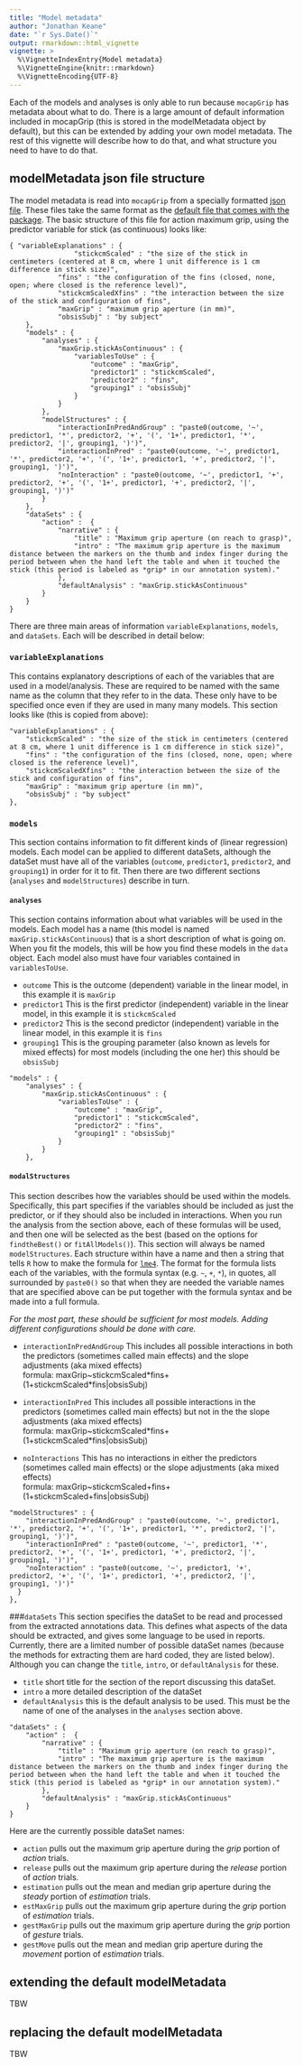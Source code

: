 ```yaml
---
title: "Model metadata"
author: "Jonathan Keane"
date: "`r Sys.Date()`"
output: rmarkdown::html_vignette
vignette: >
  %\VignetteIndexEntry{Model metadata}
  %\VignetteEngine{knitr::rmarkdown}
  %\VignetteEncoding{UTF-8}
---
```


Each of the models and analyses is only able to run because `mocapGrip` has metadata about what to do. There is a large amount of default information included in mocapGrip (this is stored in the modelMetadata object by default), but this can be extended by adding your own model metadata. The rest of this vignette will describe how to do that, and what structure you need to have to do that.

## modelMetadata json file structure

The model metadata is read into `mocapGrip` from a specially formatted [json file](http://blog.scottlowe.org/2013/11/08/a-non-programmers-introduction-to-json/). These files take the same format as the [default file that comes with the package](https://github.com/jonkeane/mocapGrip/blob/master/inst/modelMetadata.json). The basic structure of this file for action maximum grip, using the predictor variable for stick (as continuous) looks like:

```
{ "variableExplanations" : {
				"stickcmScaled" : "the size of the stick in centimeters (centered at 8 cm, where 1 unit difference is 1 cm difference in stick size)",
    		"fins" : "the configuration of the fins (closed, none, open; where closed is the reference level)",
    		"stickcmScaledXfins" : "the interaction between the size of the stick and configuration of fins",
    		"maxGrip" : "maximum grip aperture (in mm)",
    		"obsisSubj" : "by subject"
	},
	"models" : {
		"analyses" : {
			"maxGrip.stickAsContinuous" : {
				"variablesToUse" : {
					"outcome" : "maxGrip",
					"predictor1" : "stickcmScaled",
					"predictor2" : "fins",
					"grouping1" : "obsisSubj"
				}
			}
		},
		"modelStructures" : {
			"interactionInPredAndGroup" : "paste0(outcome, '~', predictor1, '*', predictor2, '+', '(', '1+', predictor1, '*', predictor2, '|', grouping1, ')')",
			"interactionInPred" : "paste0(outcome, '~', predictor1, '*', predictor2, '+', '(', '1+', predictor1, '+', predictor2, '|', grouping1, ')')",
			"noInteraction" : "paste0(outcome, '~', predictor1, '+', predictor2, '+', '(', '1+', predictor1, '+', predictor2, '|', grouping1, ')')"
		}
	},
	"dataSets" : {
		"action" :	{
			"narrative" : {
				"title" : "Maximum grip aperture (on reach to grasp)",
				"intro" : "The maximum grip aperture is the maximum distance between the markers on the thumb and index finger during the period between when the hand left the table and when it touched the stick (this period is labeled as *grip* in our annotation system)."
			},
			"defaultAnalysis" : "maxGrip.stickAsContinuous"
		}
	}
}
```


There are three main areas of information `variableExplanations`, `models`, and `dataSets`. Each will be described in detail below:

### `variableExplanations`
This contains explanatory descriptions of each of the variables that are used in a model/analysis. These are required to be named with the same name as the column that they refer to in the data. These only have to be specified once even if they are used in many many models. This section looks like (this is copied from above):

```
"variableExplanations" : {
	"stickcmScaled" : "the size of the stick in centimeters (centered at 8 cm, where 1 unit difference is 1 cm difference in stick size)",
	"fins" : "the configuration of the fins (closed, none, open; where closed is the reference level)",
	"stickcmScaledXfins" : "the interaction between the size of the stick and configuration of fins",
	"maxGrip" : "maximum grip aperture (in mm)",
	"obsisSubj" : "by subject"
},
```


### `models`
This section contains information to fit different kinds of (linear regression) models. Each model can be applied to different dataSets, although the dataSet must have all of the variables (`outcome`, `predictor1`, `predictor2`, and `grouping1`) in order for it to fit.  Then there are two different sections (`analyses` and `modelStructures`) describe in turn.

#### `analyses`
This section contains information about what variables will be used in the models. Each model has a name (this model is named `maxGrip.stickAsContinuous`) that is a short description of what is going on. When you fit the models, this will be how you find these models in the `data` object. Each model also must have four variables contained in `variablesToUse`.

* `outcome`  This is the outcome (dependent) variable in the linear model, in this example it is `maxGrip`
* `predictor1` This is the first predictor (independent) variable in the linear model, in this example it is `stickcmScaled`
* `predictor2` This is the second predictor (independent) variable in the linear model, in this example it is `fins`
* `grouping1` This is the grouping parameter (also known as levels for mixed effects) for most models (including the one her) this should be `obsisSubj`

```
"models" : {
	"analyses" : {
		"maxGrip.stickAsContinuous" : {
			"variablesToUse" : {
				"outcome" : "maxGrip",
				"predictor1" : "stickcmScaled",
				"predictor2" : "fins",
				"grouping1" : "obsisSubj"
			}
		}
	},
```

#### `modalStructures`
This section describes how the variables should be used within the models. Specifically, this part specifies if the variables should be included as just the predictor, or if they should also be included in interactions. When you run the analysis from the section above, each of these formulas will be used, and then one will be selected as the best (based on the options for `findtheBest()` or `fitAllModels()`). This section will always be named `modelStructures`. Each structure within have a name and then a string that tells `R` how to make the formula for [`lme4`](https://cran.r-project.org/web/packages/lme4/index.html). The format for the formula lists each of the variables, with the formula syntax (e.g. `~`, `+`, `*`), in quotes, all surrounded by `paste0()` so that when they are needed the variable names that are specified above can be put together with the formula syntax and be made into a full formula.

*For the most part, these should be sufficient for most models. Adding different configurations should be done with care.*

* `interactionInPredAndGroup` This includes all possible interactions in both the predictors (sometimes called main effects) and the slope adjustments (aka mixed effects)    
formula: maxGrip~stickcmScaled\*fins+(1+stickcmScaled\*fins|obsisSubj)
* `interactionInPred` This includes all possible interactions in the predictors (sometimes called main effects) but not in the the slope adjustments (aka mixed effects)    
formula: maxGrip~stickcmScaled\*fins+(1+stickcmScaled\*fins|obsisSubj)

* `noInteractions` This has no interactions in either the predictors (sometimes called main effects) or the slope adjustments (aka mixed effects)       		
formula: maxGrip~stickcmScaled+fins+(1+stickcmScaled+fins|obsisSubj)

```
"modelStructures" : {
	"interactionInPredAndGroup" : "paste0(outcome, '~', predictor1, '*', predictor2, '+', '(', '1+', predictor1, '*', predictor2, '|', grouping1, ')')",
	"interactionInPred" : "paste0(outcome, '~', predictor1, '*', predictor2, '+', '(', '1+', predictor1, '+', predictor2, '|', grouping1, ')')",
	"noInteraction" : "paste0(outcome, '~', predictor1, '+', predictor2, '+', '(', '1+', predictor1, '+', predictor2, '|', grouping1, ')')"
  } 
},
```

    	
###`dataSets`
This section specifies the dataSet to be read and processed from the extracted annotations data. This defines what aspects of the data should be extracted, and gives some language to be used in reports. Currently, there are a limited number of possible dataSet names (because the methods for extracting them are hard coded, they are listed below). Although you can change the `title`, `intro`, or `defaultAnalysis` for these.

* `title` short title for the section of the report discussing this dataSet.
* `intro` a more detailed description of the dataSet
* `defaultAnalysis` this is the default analysis to be used. This must be the name of one of the analyses in the `analyses` section above.
    	
```
"dataSets" : {
	"action" :	{
		"narrative" : {
			"title" : "Maximum grip aperture (on reach to grasp)",
			"intro" : "The maximum grip aperture is the maximum distance between the markers on the thumb and index finger during the period between when the hand left the table and when it touched the stick (this period is labeled as *grip* in our annotation system)."
		},
		"defaultAnalysis" : "maxGrip.stickAsContinuous"
	}
}
```

Here are the currently possible dataSet names:

* `action` pulls out the maximum grip aperture during the *grip* portion of *action* trials.
* `release` pulls out the maximum grip aperture during the *release* portion of *action* trials.
* `estimation` pulls out the mean and median grip aperture during the *steady* portion of *estimation* trials.
* `estMaxGrip` pulls out the maximum grip aperture during the *grip* portion of *estimation* trials.
* `gestMaxGrip` pulls out the maximum grip aperture during the *grip* portion of *gesture* trials.
* `gestMove` pulls out the mean and median grip aperture during the *movement* portion of *estimation* trials.

## extending the default modelMetadata
TBW

## replacing the default modelMetadata
TBW
